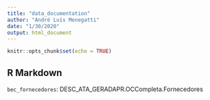 ```yaml
---
title: "data_documentation"
author: "André Luís Menegatti"
date: "1/30/2020"
output: html_document
---
```


```r
knitr::opts_chunk$set(echo = TRUE)
```

## R Markdown

`bec_fornecedores`: DESC_ATA_GERADAPR.OCCompleta.Fornecedores
